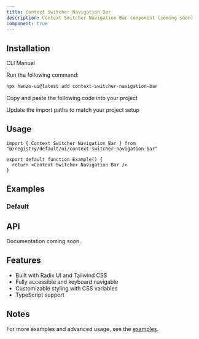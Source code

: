 ```yaml
---
title: Context Switcher Navigation Bar
description: Context Switcher Navigation Bar component (coming soon)
component: true
---
```


<ComponentPreview name="context-switcher-navigation-bar-demo" />

## Installation

<Tabs defaultValue="cli">

<TabsList>
  <TabsTrigger value="cli">CLI</TabsTrigger>
  <TabsTrigger value="manual">Manual</TabsTrigger>
</TabsList>

<TabsContent value="cli">

<Steps>

<Step>Run the following command:</Step>

```bash
npx hanzo-ui@latest add context-switcher-navigation-bar
```

</Steps>

</TabsContent>

<TabsContent value="manual">

<Steps>

<Step>Copy and paste the following code into your project</Step>

<ComponentSource name="context-switcher-navigation-bar" />

<Step>Update the import paths to match your project setup</Step>

</Steps>

</TabsContent>

</Tabs>

## Usage

```tsx
import { Context Switcher Navigation Bar } from "@/registry/default/ui/context-switcher-navigation-bar"

export default function Example() {
  return <Context Switcher Navigation Bar />
}
```

## Examples

### Default

<ComponentPreview name="context-switcher-navigation-bar-demo" />

## API

Documentation coming soon.

## Features

- Built with Radix UI and Tailwind CSS
- Fully accessible and keyboard navigable
- Customizable styling with CSS variables
- TypeScript support

## Notes

For more examples and advanced usage, see the [examples](/examples).
